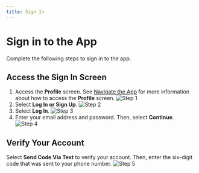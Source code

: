 ```yaml
---
title: Sign In
---
```



# Sign in to the App

Complete the following steps to sign in to the app.

<Steps>

## Access the Sign In Screen

1. Access the **Profile** screen. See [Navigate the App](/navigate-the-app) for more information about how to access the **Profile** screen.
   ![Step 1](/images/AXS/create_an_account/create_an_account_step_1.jpg)
2. Select **Log In or Sign Up**.
   ![Step 2](/images/AXS/sign_in/sign_in_step_2.jpg)
3. Select **Log In**.
   ![Step 3](/images/AXS/sign_in/sign_in_step_3.jpg)
4. Enter your email address and password. Then, select **Continue**.
   ![Step 4](/images/AXS/sign_in/sign_in_step_4.jpg)

## Verify Your Account

Select **Send Code Via Text** to verify your account. Then, enter the six-digit code that was sent to your phone number.
![Step 5](/images/AXS/sign_in/sign_in_step_5.jpg)
</Steps>